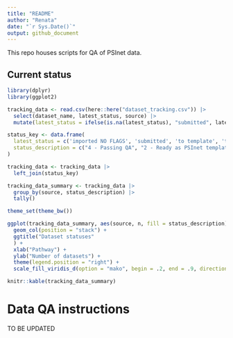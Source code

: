 ```yaml
---
title: "README"
author: "Renata"
date: "`r Sys.Date()`"
output: github_document
---
```


This repo houses scripts for QA of PSInet data.

## Current status

```r
library(dplyr)
library(ggplot2)

tracking_data <- read.csv(here::here("dataset_tracking.csv")) |>
  select(dataset_name, latest_status, source) |>
  mutate(latest_status = ifelse(is.na(latest_status), "submitted", latest_status))

status_key <- data.frame(
  latest_status = c('imported NO FLAGS', 'submitted', 'to template', 'to_template', 'to template with flags', 'imported WITH FLAGS'),
  status_description = c("4 - Passing QA", "2 - Ready as PSInet template", "2 - Ready as PSInet template", "2 - Ready as PSInet template", "1 - Obtained from SFN", "3 - QA flags")
)

tracking_data <- tracking_data |>
  left_join(status_key)

tracking_data_summary <- tracking_data |>
  group_by(source, status_description) |>
  tally()

theme_set(theme_bw())

```

```r

ggplot(tracking_data_summary, aes(source, n, fill = status_description)) +
  geom_col(position = "stack") +
  ggtitle("Dataset statuses"
  ) +
  xlab("Pathway") +
  ylab("Number of datasets") +
  theme(legend.position = "right") +
  scale_fill_viridis_d(option = "mako", begin = .2, end = .9, direction = -1)

knitr::kable(tracking_data_summary)

```

# Data QA instructions

TO BE UPDATED